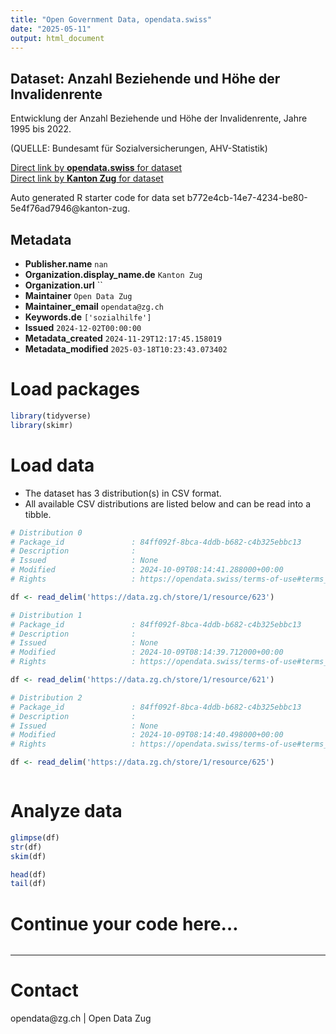 ```yaml
---
title: "Open Government Data, opendata.swiss"
date: "2025-05-11"
output: html_document
---
```


## Dataset: Anzahl Beziehende und Höhe der Invalidenrente

Entwicklung der Anzahl Beziehende und Höhe der Invalidenrente, Jahre 1995 bis 2022.

(QUELLE: Bundesamt für Sozialversicherungen, AHV-Statistik)

[Direct link by **opendata.swiss** for dataset](https://opendata.swiss/de/dataset/anzahl-beziehende-und-hohe-der-invalidenrente)<br>
[Direct link by **Kanton Zug** for dataset](https://www.zg.ch/behoerden/gesundheitsdirektion/statistikfachstelle/themen/soziale-sicherheit/sozialversicherungen)

Auto generated R starter code for data set b772e4cb-14e7-4234-be80-5e4f76ad7946@kanton-zug.

## Metadata

- **Publisher.name** `nan`
- **Organization.display_name.de** `Kanton Zug`
- **Organization.url** ``
- **Maintainer** `Open Data Zug`
- **Maintainer_email** `opendata@zg.ch`
- **Keywords.de** `['sozialhilfe']`
- **Issued** `2024-12-02T00:00:00`
- **Metadata_created** `2024-11-29T12:17:45.158019`
- **Metadata_modified** `2025-03-18T10:23:43.073402`


# Load packages

```r

library(tidyverse)
library(skimr)

```

# Load data

-   The dataset has 3 distribution(s) in CSV format.
-   All available CSV distributions are listed below and can be read into a tibble.

```r

# Distribution 0
# Package_id               : 84ff092f-8bca-4ddb-b682-c4b325ebbc13
# Description              : 
# Issued                   : None
# Modified                 : 2024-10-09T08:14:41.288000+00:00
# Rights                   : https://opendata.swiss/terms-of-use#terms_open

df <- read_delim('https://data.zg.ch/store/1/resource/623')

# Distribution 1
# Package_id               : 84ff092f-8bca-4ddb-b682-c4b325ebbc13
# Description              : 
# Issued                   : None
# Modified                 : 2024-10-09T08:14:39.712000+00:00
# Rights                   : https://opendata.swiss/terms-of-use#terms_open

df <- read_delim('https://data.zg.ch/store/1/resource/621')

# Distribution 2
# Package_id               : 84ff092f-8bca-4ddb-b682-c4b325ebbc13
# Description              : 
# Issued                   : None
# Modified                 : 2024-10-09T08:14:40.498000+00:00
# Rights                   : https://opendata.swiss/terms-of-use#terms_open

df <- read_delim('https://data.zg.ch/store/1/resource/625')



```

# Analyze data

```r

glimpse(df)
str(df)
skim(df)

head(df)
tail(df)

```

# Continue your code here...

```r

```

------------------------------------------------------------------------

# Contact

opendata@zg.ch | Open Data Zug

